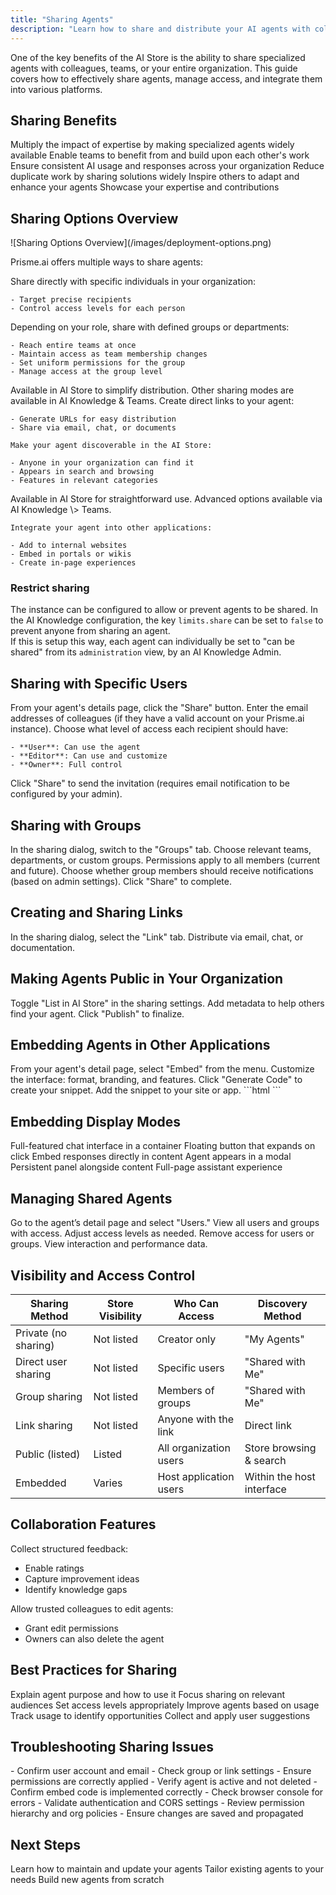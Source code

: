 ```yaml
---
title: "Sharing Agents"
description: "Learn how to share and distribute your AI agents with colleagues and across your organization"
---
```



One of the key benefits of the AI Store is the ability to share specialized agents with colleagues, teams, or your entire organization. This guide covers how to effectively share agents, manage access, and integrate them into various platforms.

## Sharing Benefits

<CardGroup cols="2">
  <Card title="Knowledge Amplification" icon="brain">
    Multiply the impact of expertise by making specialized agents widely available
  </Card>
  <Card title="Collaboration" icon="users">
    Enable teams to benefit from and build upon each other's work
  </Card>
  <Card title="Standardization" icon="check-double">
    Ensure consistent AI usage and responses across your organization
  </Card>
  <Card title="Efficiency" icon="bolt">
    Reduce duplicate work by sharing solutions widely
  </Card>
  <Card title="Innovation" icon="lightbulb">
    Inspire others to adapt and enhance your agents
  </Card>
  <Card title="Recognition" icon="medal">
    Showcase your expertise and contributions
  </Card>
</CardGroup>

## Sharing Options Overview

<Frame>
  ![Sharing Options Overview](/images/deployment-options.png)
</Frame>

Prisme.ai offers multiple ways to share agents:

<Tabs>
  <Tab title="User Sharing">
    Share directly with specific individuals in your organization:

    - Target precise recipients
    - Control access levels for each person
  </Tab>
  <Tab title="Group Sharing">
    Depending on your role, share with defined groups or departments:

    - Reach entire teams at once
    - Maintain access as team membership changes
    - Set uniform permissions for the group
    - Manage access at the group level
  </Tab>
  <Tab title="Link Sharing">
    Available in AI Store to simplify distribution. Other sharing modes are available in AI Knowledge & Teams.
    Create direct links to your agent:

    - Generate URLs for easy distribution
    - Share via email, chat, or documents
  </Tab>
  <Tab title="Public Listing">

    Make your agent discoverable in the AI Store:

    - Anyone in your organization can find it
    - Appears in search and browsing
    - Features in relevant categories
  </Tab>
  <Tab title="Embedding">
    Available in AI Store for straightforward use. Advanced options available via AI Knowledge \> Teams.

    Integrate your agent into other applications:

    - Add to internal websites
    - Embed in portals or wikis
    - Create in-page experiences
  </Tab>
</Tabs>

### Restrict sharing

The instance can be configured to allow or prevent agents to be shared. In the AI Knowledge configuration, the key `limits.share` can be set to `false` to prevent anyone from sharing an agent.  
If this is setup this way, each agent can individually be set to "can be shared" from its `administration` view, by an AI Knowledge Admin.

## Sharing with Specific Users

<Steps>
  <Step title="Access sharing options">
    From your agent's details page, click the "Share" button.

  </Step>
  <Step title="Select individual users">
    Enter the email addresses of colleagues (if they have a valid account on your Prisme.ai instance).

  </Step>
  <Step title="Set permission levels">
    Choose what level of access each recipient should have:

    - **User**: Can use the agent
    - **Editor**: Can use and customize
    - **Owner**: Full control

  </Step>
  <Step title="Send share invitation">
    Click "Share" to send the invitation (requires email notification to be configured by your admin).

  </Step>
</Steps>

## Sharing with Groups

<Steps>
  <Step title="Access group sharing">
    In the sharing dialog, switch to the "Groups" tab.
  </Step>
  <Step title="Select groups">
    Choose relevant teams, departments, or custom groups.

  </Step>
  <Step title="Set group permissions">
    Permissions apply to all members (current and future).

  </Step>
  <Step title="Configure notification options">
    Choose whether group members should receive notifications (based on admin settings).
  </Step>
  <Step title="Share with selected groups">
    Click "Share" to complete.
  </Step>
</Steps>

## Creating and Sharing Links

<Steps>
  <Step title="Click on share agent">
    In the sharing dialog, select the "Link" tab.
  </Step>
  <Step title="Share the link">
    Distribute via email, chat, or documentation.
  </Step>
</Steps>

## Making Agents Public in Your Organization

<Steps>
  <Step title="Configure public listing">
    Toggle "List in AI Store" in the sharing settings.
  </Step>
  <Step title="Set discovery details">
    Add metadata to help others find your agent.
  </Step>
  <Step title="Publish to AI Store">
    Click "Publish" to finalize.
  </Step>
</Steps>

## Embedding Agents in Other Applications

<Steps>
  <Step title="Access embedding options">
    From your agent's detail page, select "Embed" from the menu.
  </Step>
  <Step title="Configure the embed">
    Customize the interface: format, branding, and features.
  </Step>
  <Step title="Generate embed code">
    Click "Generate Code" to create your snippet.
  </Step>
  <Step title="Implement the embed">
    Add the snippet to your site or app.
  </Step>
</Steps>

<Accordion title="Embed Code Example">
  ```html
  <!-- Prisme.ai Agent Embed -->
  <script src="https://cdn-assets.prisme.ai/blocks/popover/inject/index.js"></script>
  <script type="text/javascript">
  Prismeai.popover({
    "url": "https://ai-knowledge-chat.pages.prisme.ai/agent?id=66cde46fbf94ca779ff6d7b8",
    "config": {
      "header": {
        "closeColor": "#7f7f7f",
        "title":" "
      },
    }
  })
  </script>
  <!-- End Prisme.ai Agent Embed -->
  ```
</Accordion>

## Embedding Display Modes


<CardGroup cols="3">
  <Card title="Chat Window" icon="comments">
    Full-featured chat interface in a container
  </Card>
  <Card title="Chat Button" icon="circle-chat">
    Floating button that expands on click
  </Card>
  <Card title="Inline Assistant" icon="message-lines">
    Embed responses directly in content
  </Card>
  <Card title="Popup Dialog" icon="rectangle-wide">
    Agent appears in a modal
  </Card>
  <Card title="Sidebar" icon="sidebar">
    Persistent panel alongside content
  </Card>
  <Card title="Full Page" icon="browser">
    Full-page assistant experience
  </Card>
</CardGroup>

## Managing Shared Agents

<Steps>
  <Step title="Access sharing management">
    Go to the agent’s detail page and select "Users."
  </Step>
  <Step title="Review current sharing">
    View all users and groups with access.
  </Step>
  <Step title="Modify permissions">
    Adjust access levels as needed.
  </Step>
  <Step title="Revoke access">
    Remove access for users or groups.
  </Step>
  <Step title="Monitor usage">
    View interaction and performance data.
  </Step>
</Steps>

## Visibility and Access Control


| Sharing Method       | Store Visibility | Who Can Access         | Discovery Method          |
| -------------------- | ---------------- | ---------------------- | ------------------------- |
| Private (no sharing) | Not listed       | Creator only           | "My Agents"               |
| Direct user sharing  | Not listed       | Specific users         | "Shared with Me"          |
| Group sharing        | Not listed       | Members of groups      | "Shared with Me"          |
| Link sharing         | Not listed       | Anyone with the link   | Direct link               |
| Public (listed)      | Listed           | All organization users | Store browsing & search   |
| Embedded             | Varies           | Host application users | Within the host interface |

## Collaboration Features


<Accordion title="Feedback Collection">
  Collect structured feedback:

  - Enable ratings
  - Capture improvement ideas
  - Identify knowledge gaps
</Accordion>

<Accordion title="Collaborative Editing">
  Allow trusted colleagues to edit agents:

  - Grant edit permissions
  - Owners can also delete the agent
</Accordion>

## Best Practices for Sharing

<CardGroup cols="2">
  <Card title="Clear Documentation" icon="file-lines">
    Explain agent purpose and how to use it
  </Card>
  <Card title="Selective Sharing" icon="filter">
    Focus sharing on relevant audiences
  </Card>
  <Card title="Permission Management" icon="lock">
    Set access levels appropriately
  </Card>
  <Card title="Regular Updates" icon="arrows-rotate">
    Improve agents based on usage
  </Card>
  <Card title="Usage Monitoring" icon="chart-line">
    Track usage to identify opportunities
  </Card>
  <Card title="Feedback Loops" icon="comments">
    Collect and apply user suggestions
  </Card>
</CardGroup>

## Troubleshooting Sharing Issues

<AccordionGroup>
  <Accordion title="Users can't access a shared agent">
    - Confirm user account and email
    - Check group or link settings
    - Ensure permissions are correctly applied
    - Verify agent is active and not deleted
  </Accordion>
  <Accordion title="Embedded agent not working">
    - Confirm embed code is implemented correctly
    - Check browser console for errors
    - Validate authentication and CORS settings
  </Accordion>
  <Accordion title="Sharing permissions issues">
    - Review permission hierarchy and org policies
    - Ensure changes are saved and propagated
  </Accordion>
</AccordionGroup>

## Next Steps

<CardGroup cols="3">
  <Card title="Managing Agents" icon="list-check" href="../managing-agents">
    Learn how to maintain and update your agents
  </Card>
  <Card title="Customizing Agents" icon="sliders" href="../customizing-agents">
    Tailor existing agents to your needs
  </Card>
  <Card title="Creating Agents" icon="square-plus" href="../creating-agents">
    Build new agents from scratch
  </Card>
</CardGroup>